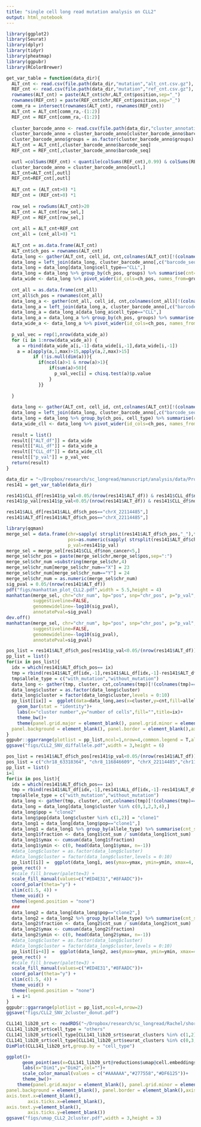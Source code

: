 ```yaml
---
title: "single cell long read mutation analysis on CLL2"
output: html_notebook
---
```



```r
library(ggplot2)
library(Seurat)
library(dplyr)
library(tidyr)
library(pheatmap)
library(ggpubr)
library(RColorBrewer)
```

```r
get_var_table = function(data_dir){
  ALT_cnt <- read.csv(file.path(data_dir,"mutation","alt_cnt.csv.gz"), stringsAsFactors=FALSE)
  REF_cnt <- read.csv(file.path(data_dir,"mutation","ref_cnt.csv.gz"), stringsAsFactors=FALSE)
  rownames(ALT_cnt) = paste(ALT_cnt$chr,ALT_cnt$position,sep="_")
  rownames(REF_cnt) = paste(REF_cnt$chr,REF_cnt$position,sep="_")
  comm_ra = intersect(rownames(ALT_cnt), rownames(REF_cnt))
  ALT_cnt = ALT_cnt[comm_ra,-(1:2)]
  REF_cnt = REF_cnt[comm_ra,-(1:2)]
  
  cluster_barcode_anno <- read.csv(file.path(data_dir,"cluster_annotation.csv"), stringsAsFactors=FALSE)
  cluster_barcode_anno = cluster_barcode_anno[cluster_barcode_anno$barcode_seq %in% colnames(REF_cnt),]
  cluster_barcode_anno$groups = as.factor(cluster_barcode_anno$groups)
  ALT_cnt = ALT_cnt[,cluster_barcode_anno$barcode_seq]
  REF_cnt = REF_cnt[,cluster_barcode_anno$barcode_seq]
  
  outl =colSums(REF_cnt) < quantile(colSums(REF_cnt),0.99) & colSums(REF_cnt) > 50
  cluster_barcode_anno = cluster_barcode_anno[outl,]
  ALT_cnt=ALT_cnt[,outl]
  REF_cnt=REF_cnt[,outl]
  
  ALT_cnt = (ALT_cnt>0) *1
  REF_cnt = (REF_cnt>0) *1
  
  row_sel = rowSums(ALT_cnt)>20
  ALT_cnt = ALT_cnt[row_sel,]
  REF_cnt = REF_cnt[row_sel,]
  
  cnt_all = ALT_cnt+REF_cnt
  cnt_all = (cnt_all>0) *1
  
  ALT_cnt = as.data.frame(ALT_cnt)
  ALT_cnt$ch_pos = rownames(ALT_cnt)
  data_long <- gather(ALT_cnt, cell_id, cnt,colnames(ALT_cnt)[!(colnames(ALT_cnt)=="ch_pos")])
  data_long = left_join(data_long, cluster_barcode_anno[,c("barcode_seq","groups","cell_type")],by=c("cell_id"="barcode_seq"))
  data_long = data_long[data_long$cell_type=="CLL",]
  data_long = data_long %>% group_by(ch_pos, groups) %>% summarise(cnt=sum(cnt))
  data_wide <- data_long %>% pivot_wider(id_cols=ch_pos, names_from=groups,values_from=cnt)
  
  cnt_all = as.data.frame(cnt_all)
  cnt_all$ch_pos = rownames(cnt_all)
  data_long_a <- gather(cnt_all, cell_id, cnt,colnames(cnt_all)[!(colnames(cnt_all)=="ch_pos")])
  data_long_a = left_join(data_long_a, cluster_barcode_anno[,c("barcode_seq","groups","cell_type")],by=c("cell_id"="barcode_seq"))
  data_long_a = data_long_a[data_long_a$cell_type=="CLL",]
  data_long_a = data_long_a %>% group_by(ch_pos, groups) %>% summarise(cnt=sum(cnt))
  data_wide_a <- data_long_a %>% pivot_wider(id_cols=ch_pos, names_from=groups,values_from=cnt)
  
  p_val_vec = rep(1,nrow(data_wide_a))
  for (i in 1:nrow(data_wide_a)) {
    a = rbind(data_wide_a[i,-1]-data_wide[i,-1],data_wide[i,-1])
    a = a[apply(a,1,max)>15,apply(a,2,max)>15]
          if (!is.null(dim(a))){
            if(ncol(a)>1 & nrow(a)>1){
                if(sum(a)>50){
                  p_val_vec[i] = chisq.test(a)$p.value
                }
            }}
  
  }
  
  data_long <- gather(ALT_cnt, cell_id, cnt,colnames(ALT_cnt)[!(colnames(ALT_cnt)=="ch_pos")])
  data_long = left_join(data_long, cluster_barcode_anno[,c("barcode_seq","groups","cell_type")],by=c("cell_id"="barcode_seq"))
  data_long = data_long %>% group_by(ch_pos, cell_type) %>% summarise(cnt=sum(cnt))
  data_wide_cll <- data_long %>% pivot_wider(id_cols=ch_pos, names_from=cell_type,values_from=cnt)
  
  result = list()
  result[["ALT_df"]] = data_wide
  result[["ALL_df"]] = data_wide_a
  result[["CLL_df"]] = data_wide_cll
  result[["p_val"]] = p_val_vec
  return(result)
}


```

```r
data_dir = "~/Dropbox/research/sc_longread/manuscript/analysis/data/PromethION_CLL141"
res141 = get_var_table(data_dir)

```

```r
res141$CLL_df[res141$p_val<0.05/(nrow(res141$ALT_df)) & res141$CLL_df$non_cancer<5,]
res141$p_val[res141$p_val<0.05/(nrow(res141$ALT_df)) & res141$CLL_df$non_cancer<5]
```


```r
res141$ALL_df[res141$ALL_df$ch_pos=="chrX_22114485",]
res141$ALT_df[res141$ALT_df$ch_pos=="chrX_22114485",]
```


```r
library(qqman)
merge_sel = data.frame(chr=sapply( strsplit(res141$ALT_df$ch_pos,"_"),function(x){x[1]} ),
                       pos=as.numeric(sapply( strsplit(res141$ALT_df$ch_pos,"_"),function(x){x[2]} )),
                       p_val=res141$p_val)
merge_sel = merge_sel[res141$CLL_df$non_cancer<5,]
merge_sel$chr_pos = paste(merge_sel$chr,merge_sel$pos,sep=":")
merge_sel$chr_num =substring(merge_sel$chr,4)
merge_sel$chr_num[merge_sel$chr_num=="X"] = 23
merge_sel$chr_num[merge_sel$chr_num=="Y"] = 24
merge_sel$chr_num = as.numeric(merge_sel$chr_num)
sig_pval = 0.05/(nrow(res141$ALT_df))
pdf("figs/manhattan_plot_CLL2.pdf",width = 5.5,height = 4)
manhattan(merge_sel, chr="chr_num", bp="pos", snp="chr_pos", p="p_val",
          suggestiveline=FALSE,
          genomewideline=-log10(sig_pval),
          annotatePval=sig_pval)
dev.off()
manhattan(merge_sel, chr="chr_num", bp="pos", snp="chr_pos", p="p_val",
          suggestiveline=FALSE,
          genomewideline=-log10(sig_pval),
          annotatePval=sig_pval)
```

```r
pos_list = res141$ALT_df$ch_pos[res141$p_val<0.05/(nrow(res141$ALT_df)) & res141$CLL_df$non_cancer<5]
pp_list = list()
for(ix in pos_list){
  idx = which(res141$ALT_df$ch_pos== ix)
  tmp = rbind(res141$ALT_df[idx,-1],res141$ALL_df[idx,-1]-res141$ALT_df[idx,-1])
  tmp$allele_type = c("with_mutation","without_mutation")
  data_long <- gather(tmp, cluster, cnt,colnames(tmp)[!(colnames(tmp)=="allele_type")])
  data_long$cluster = as.factor(data_long$cluster)
  data_long$cluster = factor(data_long$cluster,levels = 0:10)
  pp_list[[ix]] =  ggplot(data=data_long,aes(x=cluster,y=cnt,fill=allele_type))+
    geom_bar(stat = "identity")+
    labs(x="cluster number",y="number of cells",fill="",title=ix)+
    theme_bw()+
    theme(panel.grid.major = element_blank(), panel.grid.minor = element_blank(),
  panel.background = element_blank(), panel.border = element_blank(),axis.line = element_line(colour = "black"))
}
ggpubr::ggarrange(plotlist = pp_list,ncol=1,nrow=4,common.legend = T,align ="h")
ggsave("figs/CLL2_SNV_diffallele.pdf",width = 3,height = 6)
```


```r
pos_list = res141$ALT_df$ch_pos[res141$p_val<0.05/(nrow(res141$ALT_df)) & res141$CLL_df$non_cancer<5]
pos_list = c("chr18_63318364", "chr8_116846609", "chrX_22114485","chr11_62621873")
pp_list = list()
i=1
for(ix in pos_list){
  idx = which(res141$ALT_df$ch_pos== ix)
  tmp = rbind(res141$ALT_df[idx,-1],res141$ALL_df[idx,-1]-res141$ALT_df[idx,-1])
  tmp$allele_type = c("with_mutation","without_mutation")
  data_long <- gather(tmp, cluster, cnt,colnames(tmp)[!(colnames(tmp)=="allele_type")])
  data_long = data_long[data_long$cluster %in% c(0,1,2,3,4),]
  data_long$pop = "clone2"
  data_long$pop[data_long$cluster %in% c(1,2)] = "clone1"
  data_long1 = data_long[data_long$pop=="clone1",]
  data_long1 = data_long1 %>% group_by(allele_type) %>% summarise(cnt_sum=sum(cnt))
  data_long1$fraction <- data_long1$cnt_sum / sum(data_long1$cnt_sum)
  data_long1$ymax <- cumsum(data_long1$fraction)
  data_long1$ymin <- c(0, head(data_long1$ymax, n=-1))
  #data_long$cluster = as.factor(data_long$cluster)
  #data_long$cluster = factor(data_long$cluster,levels = 0:10)
  pp_list[[i]] =  ggplot(data_long1, aes(ymax=ymax, ymin=ymin, xmax=4, xmin=2.5, fill=allele_type)) +
  geom_rect() +
  #scale_fill_brewer(palette=3) +
  scale_fill_manual(values=c("#ED4E31","#8FAADC"))+
  coord_polar(theta="y") +
  xlim(c(1.5, 4)) +
  theme_void() +
  theme(legend.position = "none")
  ###
  data_long2 = data_long[data_long$pop=="clone2",]
  data_long2 = data_long2 %>% group_by(allele_type) %>% summarise(cnt_sum=sum(cnt))
  data_long2$fraction <- data_long2$cnt_sum / sum(data_long2$cnt_sum)
  data_long2$ymax <- cumsum(data_long2$fraction)
  data_long2$ymin <- c(0, head(data_long2$ymax, n=-1))
  #data_long$cluster = as.factor(data_long$cluster)
  #data_long$cluster = factor(data_long$cluster,levels = 0:10)
  pp_list[[i+4]] =  ggplot(data_long2, aes(ymax=ymax, ymin=ymin, xmax=4, xmin=2.5, fill=allele_type)) +
  geom_rect() +
  #scale_fill_brewer(palette=3) +
  scale_fill_manual(values=c("#ED4E31","#8FAADC"))+
  coord_polar(theta="y") +
  xlim(c(1.5, 4)) +
  theme_void() +
  theme(legend.position = "none")
  i = i+1
}
ggpubr::ggarrange(plotlist = pp_list,ncol=4,nrow=2)
ggsave("figs/CLL2_SNV_2cluster_donut.pdf")
```


```r
CLL141_lib20_srt <- readRDS("~/Dropbox/research/sc_longread/Rachel/short_reads/CLL141_lib20_srt.Rds")
CLL141_lib20_srt$cell_type = "others"
CLL141_lib20_srt$cell_type[CLL141_lib20_srt$seurat_clusters %in% c(1,2)] = "population1"
CLL141_lib20_srt$cell_type[CLL141_lib20_srt$seurat_clusters %in% c(0,3,4)] = "population2"
DimPlot(CLL141_lib20_srt,group.by = "cell_type")
```
```r
ggplot()+
      geom_point(aes(x=CLL141_lib20_srt@reductions$umap@cell.embeddings[,1],y=CLL141_lib20_srt@reductions$umap@cell.embeddings[,2],col=CLL141_lib20_srt$cell_type),alpha=0.8,size=0.1,show.legend = F)+
      labs(x="Dim1",y="Dim2",col="")+
      scale_color_manual(values = c("#AAAAAA","#277558","#DF6125"))+
      theme_bw()+
    theme(panel.grid.major = element_blank(), panel.grid.minor = element_blank(),
panel.background = element_blank(), panel.border = element_blank(),axis.line = element_line(colour = "black"),
axis.text.x=element_blank(),
        axis.ticks.x=element_blank(),
axis.text.y=element_blank(),
        axis.ticks.y=element_blank())
ggsave("figs/umap_CLL2_2cluster.pdf",width = 3,height = 3)
```

